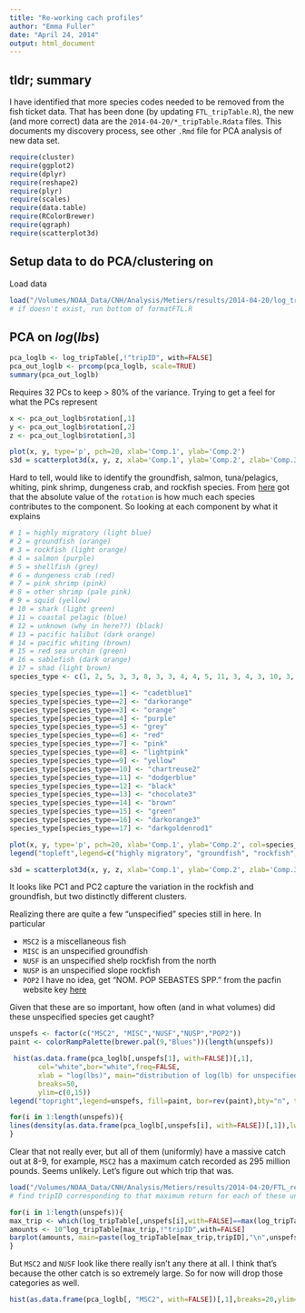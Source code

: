 ```yaml
---
title: "Re-working cach profiles"
author: "Emma Fuller"
date: "April 24, 2014"
output: html_document
---
```


## tldr; summary
I have identified that more species codes needed to be removed from the fish ticket data. That has been done (by updating `FTL_tripTable.R`), the new (and more correct) data are the  `2014-04-20/*_tripTable.Rdata` files. This documents my discovery process, see other `.Rmd` file for PCA analysis of new data set. 

```r
require(cluster)
require(ggplot2)
require(dplyr)
require(reshape2)
require(plyr)
require(scales)
require(data.table)
require(RColorBrewer)
require(qgraph)
require(scatterplot3d)
```

## Setup data to do PCA/clustering on
Load data

```r
load("/Volumes/NOAA_Data/CNH/Analysis/Metiers/results/2014-04-20/log_tripTable.Rdata")
# if doesn't exist, run bottom of formatFTL.R
```

## PCA on $log(lbs)$

```r
pca_loglb <- log_tripTable[,!"tripID", with=FALSE]
pca_out_loglb <- prcomp(pca_loglb, scale=TRUE)
summary(pca_out_loglb)
```

Requires 32 PCs to keep > 80% of the variance. Trying to get a feel for what the PCs represent

```r
x <- pca_out_loglb$rotation[,1]
y <- pca_out_loglb$rotation[,2]
z <- pca_out_loglb$rotation[,3]

plot(x, y, type='p', pch=20, xlab='Comp.1', ylab='Comp.2')
s3d = scatterplot3d(x, y, z, xlab='Comp.1', ylab='Comp.2', zlab='Comp.3', pch = 20)
```

Hard to tell, would like to identify the groundfish, salmon, tuna/pelagics, whiting, pink shrimp,  dungeness crab, and rockfish species. From [here](http://stats.stackexchange.com/questions/76906/how-can-i-interpret-what-i-get-out-of-pca) got that the absolute value of the `rotation` is how much each species contributes to the component. So looking at each component by what it explains

```r
# 1 = highly migratory (light blue)
# 2 = groundfish (orange)
# 3 = rockfish (light orange)
# 4 = salmon (purple)
# 5 = shellfish (grey)
# 6 = dungeness crab (red)
# 7 = pink shrimp (pink)
# 8 = other shrimp (pale pink)
# 9 = squid (yellow)
# 10 = shark (light green)
# 11 = coastal pelagic (blue)
# 12 = unknown (why in here??) (black)
# 13 = pacific halibut (dark orange)
# 14 = pacific whiting (brown)
# 15 = red sea urchin (green)
# 16 = sablefish (dark orange)
# 17 = shad (light brown)
species_type <- c(1, 2, 5, 3, 3, 8, 3, 3, 4, 4, 5, 11, 3, 4, 3, 10, 3, 6, 2, 2, 2, 2, 2, 5, 3, 2, 3, 8, 11, 2, 2, 2, 2, 5, 2, 12, 11, 3, 3, 2, 2, 13, 4, 3, 11, 7, 2, 14, 3, 2, 5, 2, 2, 15, 16, 17, 8, 9, 2, 2, 2, 3, 3, 3, 3)

species_type[species_type==1] <- "cadetblue1"
species_type[species_type==2] <- "darkorange"
species_type[species_type==3] <- "orange"
species_type[species_type==4] <- "purple"
species_type[species_type==5] <- "grey"
species_type[species_type==6] <- "red"
species_type[species_type==7] <- "pink"
species_type[species_type==8] <- "lightpink"
species_type[species_type==9] <- "yellow"
species_type[species_type==10] <- "chartreuse2"
species_type[species_type==11] <- "dodgerblue"
species_type[species_type==12] <- "black"
species_type[species_type==13] <- "chocolate3"
species_type[species_type==14] <- "brown"
species_type[species_type==15] <- "green"
species_type[species_type==16] <- "darkorange3"
species_type[species_type==17] <- "darkgoldenrod1"

plot(x, y, type='p', pch=20, xlab='Comp.1', ylab='Comp.2', col=species_type)
legend("topleft",legend=c("highly migratory", "groundfish", "rockfish","salmon","shellfish","dungeness crab","pink shrimp","other_shrimp","squid","shark","coastal pelagic","unknown","pacific halibut","pacific whiting","red sea urchin","sablefish","shad"), fill=c("cadetblue1","darkorange","orange","purple","grey","red","pink","lightpink","yellow","chartreuse2","dodgerblue","black","chocolate3","brown","green","dark orange","darkgoldenrod1"),bty="n",ncol=2,cex=.75)

s3d = scatterplot3d(x, y, z, xlab='Comp.1', ylab='Comp.2', zlab='Comp.3', pch = 20, color=species_type)
```

It looks like PC1 and PC2 capture the variation in the rockfish and groundfish, but two distinctly different clusters.

Realizing there are quite a few "unspecified" species still in here. In particular

+ `MSC2` is a miscellaneous fish
+ `MISC` is an unspecified groundfish
+ `NUSF` is an unspecified shelp rockfish from the north 
+ `NUSP` is an unspecified slope rockfish
+ `POP2` I have no idea, get "NOM. POP SEBASTES SPP." from the pacfin website key [here](http://pacfin.psmfc.org/pacfin_pub/data_rpts_pub/code_lists/sp_tree.txt)

Given that these are so important, how often (and in what volumes) did these unspecified species get caught?
```r

unspefs <- factor(c("MSC2", "MISC","NUSF","NUSP","POP2"))
paint <- colorRampPalette(brewer.pal(9,"Blues"))(length(unspefs))

 hist(as.data.frame(pca_loglb[,unspefs[1], with=FALSE])[,1],
       col="white",bor="white",freq=FALSE, 
       xlab = "log(lbs)", main="distribution of log(lb) for unspecifieds ",
       breaks=50,
       ylim=c(0,15))
legend("topright",legend=unspefs, fill=paint, bor=rev(paint),bty="n", title="species group:")

for(i in 1:length(unspefs)){
lines(density(as.data.frame(pca_loglb[,unspefs[i], with=FALSE])[,1]),lwd=3,col=alpha(paint[i],0.5))
}

```

Clear that not really ever, but all of them (uniformly) have a massive catch out at 8-9, for example, `MSC2` has a maximum catch recorded as 295 million pounds. Seems unlikely. Let's figure out which trip that was.

```r
load("/Volumes/NOAA_Data/CNH/Analysis/Metiers/results/2014-04-20/FTL_ref.Rdata")
# find tripID corresponding to that maximum return for each of these unspecifieds

for(i in 1:length(unspefs)){
max_trip <- which(log_tripTable[,unspefs[i],with=FALSE]==max(log_tripTable[,unspefs[i],with=FALSE]))
amounts <- 10^log_tripTable[max_trip,!"tripID",with=FALSE]
barplot(amounts, main=paste(log_tripTable[max_trip,tripID],"\n",unspefs[i],sep=" "),las=2)
}

```
But `MSC2` and `NUSF` look like there really isn't any there at all. I think that's because the other catch is so extremely large. So for now will drop those categories as well. 

```r
hist(as.data.frame(pca_loglb[, "MSC2", with=FALSE])[,1],breaks=20,ylim=c(0,30),col="grey",bor="darkgrey")
```


